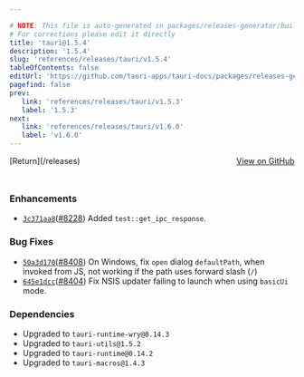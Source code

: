 ```yaml
---

# NOTE: This file is auto-generated in packages/releases-generator/build.ts
# For corrections please edit it directly
title: 'tauri@1.5.4'
description: '1.5.4'
slug: 'references/releases/tauri/v1.5.4'
tableOfContents: false
editUrl: 'https://github.com/tauri-apps/tauri-docs/packages/releases-generator/build.ts'
pagefind: false
prev:
   link: 'references/releases/tauri/v1.5.3'
   label: '1.5.3'
next:
   link: 'references/releases/tauri/v1.6.0'
   label: 'v1.6.0'
---
```


			

<ReleaseSidebar slug="references/releases/tauri"  packageName="tauri" />

<div style="margin-bottom:3rem; display: flex; justify-content: space-between; align-items: center"><span>[Return](/releases)</span><span><a href="https://github.com/tauri-apps/tauri/releases/tag/tauri-v1.5.4">View on GitHub</a></span></div>

### Enhancements

- [`3c371aa8`](https://www.github.com/tauri-apps/tauri/commit/3c371aa8ee4032998f859b570702e81e26e77c6c)([#8228](https://www.github.com/tauri-apps/tauri/pull/8228)) Added `test::get_ipc_response`.

### Bug Fixes

- [`50a3d170`](https://www.github.com/tauri-apps/tauri/commit/50a3d170f242178d41fe7e8a3adf964541f6fe9c)([#8408](https://www.github.com/tauri-apps/tauri/pull/8408)) On Windows, fix `open` dialog `defaultPath`, when invoked from JS, not working if the path uses forward slash (`/`)
- [`645e1dcc`](https://www.github.com/tauri-apps/tauri/commit/645e1dcc6e113564e2ddaacf9cb8338aed1a0bd0)([#8404](https://www.github.com/tauri-apps/tauri/pull/8404)) Fix NSIS updater failing to launch when using `basicUi` mode.

### Dependencies

- Upgraded to `tauri-runtime-wry@0.14.3`
- Upgraded to `tauri-utils@1.5.2`
- Upgraded to `tauri-runtime@0.14.2`
- Upgraded to `tauri-macros@1.4.3`

